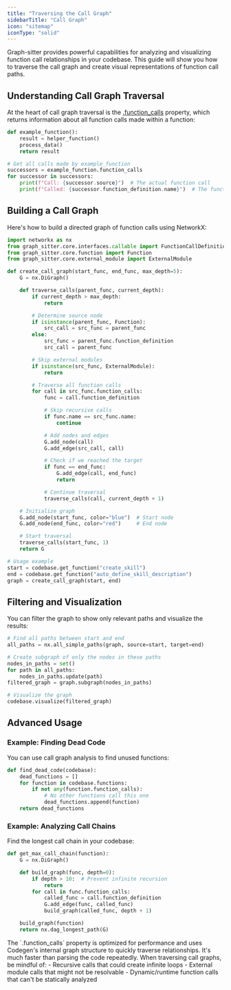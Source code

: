 ```yaml
---
title: "Traversing the Call Graph"
sidebarTitle: "Call Graph"
icon: "sitemap"
iconType: "solid"
---
```


Graph-sitter provides powerful capabilities for analyzing and visualizing function call relationships in your codebase. This guide will show you how to traverse the call graph and create visual representations of function call paths.

## Understanding Call Graph Traversal

At the heart of call graph traversal is the [.function_calls](/api-reference/core/Function#function-calls) property, which returns information about all function calls made within a function:

```python
def example_function():
    result = helper_function()
    process_data()
    return result

# Get all calls made by example_function
successors = example_function.function_calls
for successor in successors:
    print(f"Call: {successor.source}")  # The actual function call
    print(f"Called: {successor.function_definition.name}")  # The function being called
```

## Building a Call Graph

Here's how to build a directed graph of function calls using NetworkX:

```python
import networkx as nx
from graph_sitter.core.interfaces.callable import FunctionCallDefinition
from graph_sitter.core.function import Function
from graph_sitter.core.external_module import ExternalModule

def create_call_graph(start_func, end_func, max_depth=5):
    G = nx.DiGraph()

    def traverse_calls(parent_func, current_depth):
        if current_depth > max_depth:
            return

        # Determine source node
        if isinstance(parent_func, Function):
            src_call = src_func = parent_func
        else:
            src_func = parent_func.function_definition
            src_call = parent_func

        # Skip external modules
        if isinstance(src_func, ExternalModule):
            return

        # Traverse all function calls
        for call in src_func.function_calls:
            func = call.function_definition

            # Skip recursive calls
            if func.name == src_func.name:
                continue

            # Add nodes and edges
            G.add_node(call)
            G.add_edge(src_call, call)

            # Check if we reached the target
            if func == end_func:
                G.add_edge(call, end_func)
                return

            # Continue traversal
            traverse_calls(call, current_depth + 1)

    # Initialize graph
    G.add_node(start_func, color="blue")  # Start node
    G.add_node(end_func, color="red")     # End node

    # Start traversal
    traverse_calls(start_func, 1)
    return G

# Usage example
start = codebase.get_function("create_skill")
end = codebase.get_function("auto_define_skill_description")
graph = create_call_graph(start, end)
```

## Filtering and Visualization

You can filter the graph to show only relevant paths and visualize the results:

```python
# Find all paths between start and end
all_paths = nx.all_simple_paths(graph, source=start, target=end)

# Create subgraph of only the nodes in these paths
nodes_in_paths = set()
for path in all_paths:
    nodes_in_paths.update(path)
filtered_graph = graph.subgraph(nodes_in_paths)

# Visualize the graph
codebase.visualize(filtered_graph)
```

## Advanced Usage

### Example: Finding Dead Code

You can use call graph analysis to find unused functions:

```python
def find_dead_code(codebase):
    dead_functions = []
    for function in codebase.functions:
        if not any(function.function_calls):
            # No other functions call this one
            dead_functions.append(function)
    return dead_functions
```

### Example: Analyzing Call Chains

Find the longest call chain in your codebase:

```python
def get_max_call_chain(function):
    G = nx.DiGraph()

    def build_graph(func, depth=0):
        if depth > 10:  # Prevent infinite recursion
            return
        for call in func.function_calls:
            called_func = call.function_definition
            G.add_edge(func, called_func)
            build_graph(called_func, depth + 1)

    build_graph(function)
    return nx.dag_longest_path(G)
```

<Note>
The `.function_calls` property is optimized for performance and uses Codegen's internal graph structure to quickly traverse relationships. It's much faster than parsing the code repeatedly.
</Note>

<Warning>
When traversing call graphs, be mindful of:
- Recursive calls that could create infinite loops
- External module calls that might not be resolvable
- Dynamic/runtime function calls that can't be statically analyzed
</Warning>
